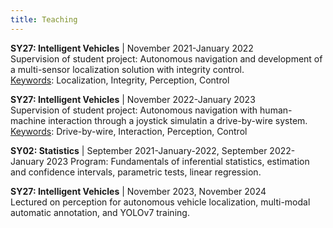 ```yaml
---
title: Teaching
---
```


**SY27: Intelligent Vehicles** | November 2021-January 2022
<br />
Supervision of student project: Autonomous navigation and development of a multi-sensor localization solution with integrity control.
<br />
<u>Keywords</u>: Localization, Integrity, Perception, Control

**SY27: Intelligent Vehicles** | November 2022-January 2023
<br />
Supervision of student project: Autonomous navigation with human-machine interaction through a joystick simulatin a drive-by-wire system.
<br />
<u>Keywords</u>: Drive-by-wire, Interaction, Perception, Control


**SY02: Statistics** | September 2021-January-2022, September 2022-January 2023
Program: Fundamentals of inferential statistics, estimation and confidence intervals, parametric tests, linear regression.

**SY27: Intelligent Vehicles** | November 2023, November 2024
<br />
Lectured on perception for autonomous vehicle localization, multi-modal automatic annotation, and YOLOv7 training.
<br />